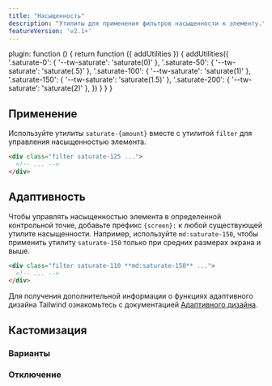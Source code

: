 ```yaml
---
title: "Насыщенность"
description: "Утилиты для применения фильтров насыщенности к элементу."
featureVersion: 'v2.1+'
---
```



  plugin: function () {
    return function ({ addUtilities }) {
      addUtilities({
        '.saturate-0': { '--tw-saturate': 'saturate(0)' },
        '.saturate-50': { '--tw-saturate': 'saturate(.5)' },
        '.saturate-100': { '--tw-saturate': 'saturate(1)' },
        '.saturate-150': { '--tw-saturate': 'saturate(1.5)' },
        '.saturate-200': { '--tw-saturate': 'saturate(2)' },
      })
    }
  }
}

## Применение

Используйте утилиты `saturate-{amount}` вместе с утилитой `filter` для управления насыщенностью элемента.

```html
<div class="filter saturate-125 ...">
  <!-- ... -->
</div>
```

## Адаптивность

Чтобы управлять насыщенностью элемента в определенной контрольной точке, добавьте префикс `{screen}:` к любой существующей утилите насыщенности. Например, используйте `md:saturate-150`, чтобы применить утилиту `saturate-150` только при средних размерах экрана и выше.

```html
<div class="filter saturate-110 **md:saturate-150** ...">
  <!-- ... -->
</div>
```

Для получения дополнительной информации о функциях адаптивного дизайна Tailwind ознакомьтесь с документацией [Адаптивного дизайна](/docs/responsive-design).

## Кастомизация

### Варианты

<Variants plugin="saturate" name="saturate" />

### Отключение

<Disabling plugin="saturate" name="saturate" />
